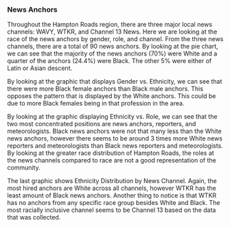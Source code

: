 ### News Anchors

Throughout the Hampton Roads region, there are three major local news channels: WAVY, WTKR, and Channel 13 News. Here we are looking at the race of the news anchors by gender, role, and channel. From the three news channels, there are a total of 90 news anchors. By looking at the pie chart, we can see that the majority of the news anchors (70%) were White and a quarter of the anchors (24.4%) were Black. The other 5% were either of Latin or Asian descent.

By looking at the graphic that displays Gender vs. Ethnicity, we can see that there were more Black female anchors than Black male anchors. This opposes the pattern that is displayed by the White anchors. This could be due to more Black females being in that profession in the area.

By looking at the graphic displaying Ethnicity vs. Role, we can see that the two most concentrated positions are news anchors, reporters, and meteorologists. Black news anchors were not that many less than the White news anchors, however there seems to be around 3 times more White news reporters and meteorologists than Black news reporters and meteorologists. By looking at the greater race distribution of Hampton Roads, the roles at the news channels compared to race are not a good representation of the community.

The last graphic shows Ethnicity Distribution by News Channel. Again, the most hired anchors are White across all channels, however WTKR has the least amount of Black news anchors. Another thing to notice is that WTKR has no anchors from any specific race group besides White and Black. The most racially inclusive channel seems to be Channel 13 based on the data that was collected.
